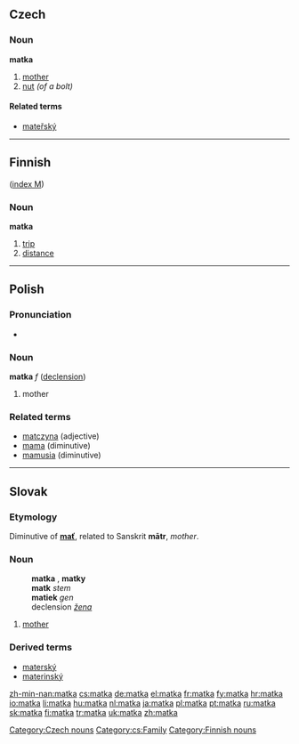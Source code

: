 ==Czech==

===Noun===
'''matka''' {{f}}

# [[mother]]
# [[nut]] ''(of a bolt)''

====Related terms====

* [[mateřský]] {{m}}

[[Category:Czech nouns]]
[[Category:cs:Family]]

----

==Finnish==
([[Wiktionary:Finnish_index_m|index M]])

===Noun===
'''matka'''

# [[trip]]
# [[distance]]

[[Category:Finnish nouns]]

----

==Polish==

===Pronunciation===
* {{IPA|[ˈmatka]}}

===Noun===
'''matka''' ''f'' ([[Wiktionary Appendix:Polish hard feminine noun declension|declension]])

# mother

===Related terms===
* [[matczyna]] (adjective)
* [[mama]] (diminutive)
* [[mamusia]] (diminutive)

----

==Slovak==

===Etymology===
Diminutive of '''[[mať#Slovak|mať]]''', related to Sanskrit '''mātr''', ''mother''.

===Noun===
:'''matka''' {{f}}, '''matky''' {{p}}
:'''matk''' ''stem''
:'''matiek''' ''gen'' {{p}}
:declension ''[[Appendix:Slovak declension pattern žena|žena]]''

# [[mother]]

===Derived terms===
*[[materský]]
*[[materinský]]

[[zh-min-nan:matka]]
[[cs:matka]]
[[de:matka]]
[[el:matka]]
[[fr:matka]]
[[fy:matka]]
[[hr:matka]]
[[io:matka]]
[[li:matka]]
[[hu:matka]]
[[nl:matka]]
[[ja:matka]]
[[pl:matka]]
[[pt:matka]]
[[ru:matka]]
[[sk:matka]]
[[fi:matka]]
[[tr:matka]]
[[uk:matka]]
[[zh:matka]]